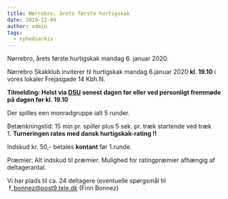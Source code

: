 ```yaml
---
title: Nørrebro, årets første hurtigskak
date: 2019-12-09
author: admin
tags:
  - nyhedsarkiv
---
```


Nørrebro, årets første hurtigskak mandag 6. januar 2020.

Nørrebro Skakklub inviterer til hurtigskak mandag 6.januar 2020 **kl. 19.10** i vores lokaler Frejasgade 14 Kbh.N.

**Tilmelding: Helst via [DSU](https://turnering.skak.dk/TournamentActive/Details?tourId=26239) senest dagen før eller ved personligt fremmøde på dagen før kl. 19.10**  
  
Der spilles een monradgruppe ialt 5 runder.   
  
Betænkningstid: 15 min pr. spiller plus 5 sek. pr. træk startende ved træk 1. **Turneringen rates med dansk hurtigskak-rating !!**  
  
Indskud kr. 50,- betales **kontant** før 1.runde.    
  
Præmier: Alt indskud til præmier. Mulighed for ratingpræmier afhængig af deltagerantal.   
  
Vi har plads til ca. 24 deltagere (eventuelle spørgsmål til  f\_bonnez@post9.tele.dk (Finn Bonnez)
